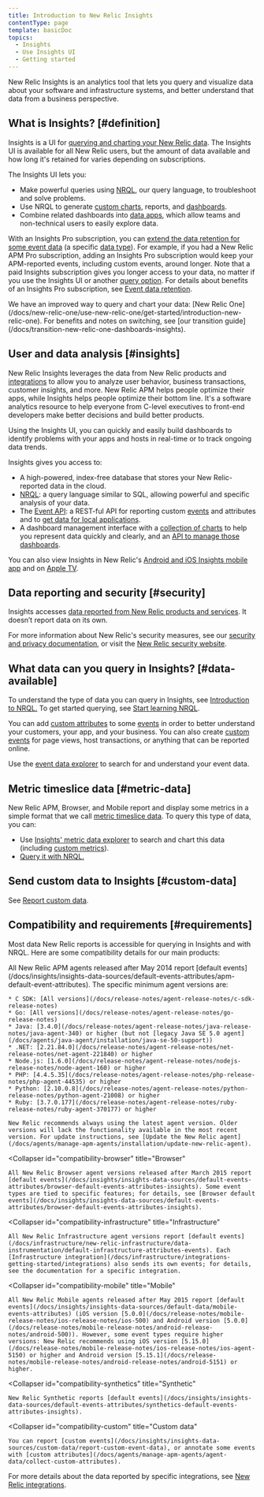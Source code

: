```yaml
---
title: Introduction to New Relic Insights
contentType: page
template: basicDoc
topics:
  - Insights
  - Use Insights UI
  - Getting started
---
```


New Relic Insights is an analytics tool that lets you query and visualize data about your software and infrastructure systems, and better understand that data from a business perspective.

## What is Insights? [#definition]

Insights is a UI for [querying and charting your New Relic data](/docs/using-new-relic/data/understand-data/query-new-relic-data). The Insights UI is available for all New Relic users, but the amount of data available and how long it's retained for varies depending on subscriptions.

The Insights UI lets you:

* Make powerful queries using [NRQL](/docs/query-data/nrql-new-relic-query-language/getting-started/introduction-nrql), our query language, to troubleshoot and solve problems.
* Use NRQL to generate [custom charts](/docs/insights/use-insights-ui/manage-dashboards/add-customize-nrql-charts), reports, and [dashboards](/docs/insights/use-insights-ui/manage-dashboards/create-edit-insights-dashboards).
* Combine related dashboards into [data apps](/docs/insights/new-relic-insights/data-apps/building-data-apps), which allow teams and non-technical users to easily explore data.

With an Insights Pro subscription, you can [extend the data retention for some event data](/docs/accounts/accounts/data-management/event-data-retention#insights-pro) (a specific [data type](/docs/using-new-relic/data/understand-data/new-relic-data-types)). For example, if you had a New Relic APM Pro subscription, adding an Insights Pro subscription would keep your APM-reported events, including custom events, around longer. Note that a paid Insights subscription gives you longer access to your data, no matter if you use the Insights UI or another [query option](/docs/using-new-relic/data/understand-data/query-new-relic-data). For details about benefits of an Insights Pro subscription, see [Event data retention](/docs/accounts/accounts/data-management/event-data-retention#insights-pro).

<Callout variant="important">
  We have an improved way to query and chart your data: [New Relic One](/docs/new-relic-one/use-new-relic-one/get-started/introduction-new-relic-one). For benefits and notes on switching, see [our transition guide](/docs/transition-new-relic-one-dashboards-insights).
</Callout>

## User and data analysis [#insights]

New Relic Insights leverages the data from New Relic products and [integrations](https://newrelic.com/integrations) to allow you to analyze user behavior, business transactions, customer insights, and more. New Relic APM helps people optimize their apps, while Insights helps people optimize their bottom line. It's a software analytics resource to help everyone from C-level executives to front-end developers make better decisions and build better products.

Using the Insights UI, you can quickly and easily build dashboards to identify problems with your apps and hosts in real-time or to track ongoing data trends.

Insights gives you access to:

* A high-powered, index-free database that stores your New Relic-reported data in the cloud.
* [NRQL](/docs/query-data/nrql-new-relic-query-language/getting-started/introduction-nrql): a query language similar to SQL, allowing powerful and specific analysis of your data.
* The [Event API](/docs/insights/insights-data-sources/custom-data/introduction-event-api): a REST-ful API for reporting custom [events](/docs/using-new-relic/data/understand-data/new-relic-data-types#event-data) and attributes and to [get data for local applications](/docs/insights/new-relic-insights/querying-data-remotely/querying-your-data-remotely).
* A dashboard management interface with a [collection of charts](/docs/insights/use-insights-ui/manage-dashboards/chart-types) to help you represent data quickly and clearly, and an [API to manage those dashboards](/docs/insights/insights-api/manage-dashboards/insights-dashboard-api).

You can also view Insights in New Relic's [Android and iOS Insights mobile app](/docs/mobile-monitoring/new-relic-mobile-apps/insights-app/insights-app-android-ios) and on [Apple TV](/docs/mobile-monitoring/new-relic-mobile-apps/insights-app/insights-app-apple-tv).

## Data reporting and security [#security]

Insights accesses [data reported from New Relic products and services](/docs/insights/insights-data-sources/default-data/insights-default-data-other-new-relic-products). It doesn’t report data on its own.

For more information about New Relic's security measures, see our [security and privacy documentation](/docs/using-new-relic/new-relic-security/security/security-matters-data-privacy-new-relic), or visit the [New Relic security website](https://newrelic.com/why-new-relic/security).

## What data can you query in Insights? [#data-available]

To understand the type of data you can query in Insights, see [Introduction to NRQL.](/docs/query-data/nrql-new-relic-query-language/getting-started/introduction-nrql#what-you-can-query) To get started querying, see [Start learning NRQL](/docs/query-data/nrql-new-relic-query-language/getting-started/introduction-nrql#start-learning).

You can add [custom attributes](/docs/insights/new-relic-insights/decorating-events/insights-custom-attributes) to some [events](/docs/using-new-relic/data/understand-data/new-relic-data-types#events-new-relic) in order to better understand your customers, your app, and your business. You can also create [custom events](/docs/insights/new-relic-insights/adding-querying-data/inserting-custom-events) for page views, host transactions, or anything that can be reported online.

Use the [event data explorer](/docs/insights/explore-data/data-explorer/event-explorer-query-chart-your-event-data) to search for and understand your event data.

## Metric timeslice data [#metric-data]

New Relic APM, Browser, and Mobile report and display some metrics in a simple format that we call [metric timeslice data](/docs/using-new-relic/data/understand-data/new-relic-data-types#timeslice-data). To query this type of data, you can:

* Use [Insights' metric data explorer](/docs/insights/new-relic-insights/explore/metric-data-explorer-search-chart-metrics-sent-new-relic-agents) to search and chart this data (including [custom metrics](/docs/agents/manage-apm-agents/agent-metrics/custom-metrics)).
* [Query it with NRQL.](/docs/query-data/nrql-new-relic-query-language/nrql-query-tutorials/query-metric-timeslice-data-nrql)

## Send custom data to Insights [#custom-data]

See [Report custom data](/docs/insights/insights-data-sources/custom-data/send-custom-data-insights).

## Compatibility and requirements [#requirements]

Most data New Relic reports is accessible for querying in Insights and with NRQL. Here are some compatibility details for our main products:

<CollapserGroup>
  <Collapser
    id="compatibility-apm"
    title="APM"
  >
    All New Relic APM agents released after May 2014 report [default events](/docs/insights/insights-data-sources/default-events-attributes/apm-default-event-attributes). The specific minimum agent versions are:

    * C SDK: [All versions](/docs/release-notes/agent-release-notes/c-sdk-release-notes)
    * Go: [All versions](/docs/release-notes/agent-release-notes/go-release-notes)
    * Java: [3.4.0](/docs/release-notes/agent-release-notes/java-release-notes/java-agent-340) or higher (but not [legacy Java SE 5.0 agent](/docs/agents/java-agent/installation/java-se-50-support))
    * .NET: [2.21.84.0](/docs/release-notes/agent-release-notes/net-release-notes/net-agent-221840) or higher
    * Node.js: [1.6.0](/docs/release-notes/agent-release-notes/nodejs-release-notes/node-agent-160) or higher
    * PHP: [4.4.5.35](/docs/release-notes/agent-release-notes/php-release-notes/php-agent-44535) or higher
    * Python: [2.10.0.8](/docs/release-notes/agent-release-notes/python-release-notes/python-agent-21008) or higher
    * Ruby: [3.7.0.177](/docs/release-notes/agent-release-notes/ruby-release-notes/ruby-agent-370177) or higher

    New Relic recommends always using the latest agent version. Older versions will lack the functionality available in the most recent version. For update instructions, see [Update the New Relic agent](/docs/agents/manage-apm-agents/installation/update-new-relic-agent).
  </Collapser>

  <Collapser
    id="compatibility-browser"
    title="Browser"
  >
    All New Relic Browser agent versions released after March 2015 report [default events](/docs/insights/insights-data-sources/default-events-attributes/browser-default-events-attributes-insights). Some event types are tied to specific features; for details, see [Browser default events](/docs/insights/insights-data-sources/default-events-attributes/browser-default-events-attributes-insights).
  </Collapser>

  <Collapser
    id="compatibility-infrastructure"
    title="Infrastructure"
  >
    All New Relic Infrastructure agent versions report [default events](/docs/infrastructure/new-relic-infrastructure/data-instrumentation/default-infrastructure-attributes-events). Each [Infrastructure integration](/docs/infrastructure/integrations-getting-started/integrations) also sends its own events; for details, see the documentation for a specific integration.
  </Collapser>

  <Collapser
    id="compatibility-mobile"
    title="Mobile"
  >
    All New Relic Mobile agents released after May 2015 report [default events](/docs/insights/insights-data-sources/default-data/mobile-events-attributes) (iOS version [5.0.0](/docs/release-notes/mobile-release-notes/ios-release-notes/ios-500) and Android version [5.0.0](/docs/release-notes/mobile-release-notes/android-release-notes/android-500)). However, some event types require higher versions: New Relic recommends using iOS version [5.15.0](/docs/release-notes/mobile-release-notes/ios-release-notes/ios-agent-5150) or higher and Android version [5.15.1](/docs/release-notes/mobile-release-notes/android-release-notes/android-5151) or higher.
  </Collapser>

  <Collapser
    id="compatibility-synthetics"
    title="Synthetic"
  >
    New Relic Synthetic reports [default events](/docs/insights/insights-data-sources/default-events-attributes/synthetics-default-events-attributes-insights).
  </Collapser>

  <Collapser
    id="compatibility-custom"
    title="Custom data"
  >
    You can report [custom events](/docs/insights/insights-data-sources/custom-data/report-custom-event-data), or annotate some events with [custom attributes](/docs/agents/manage-apm-agents/agent-data/collect-custom-attributes).
  </Collapser>
</CollapserGroup>

For more details about the data reported by specific integrations, see [New Relic integrations](https://newrelic.com/integrations).
